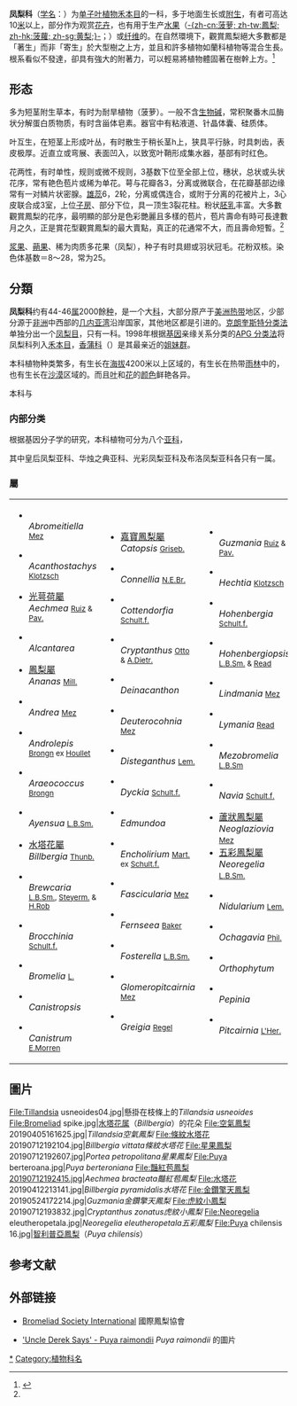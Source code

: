 {{Automatic Taxobox
| fossil_range = {{fossil range|30|0}}[[渐新世|渐新世]] - [[全新世|現代]]
| image = Ananas-wilde.jpeg
| image_width = 250px
| image_caption = [[鳳梨|-{zh-cn:菠萝; zh-tw:鳳梨; zh-hk:菠蘿; zh-sg:黄梨;}-]]（''{{lang|la|Ananas comosus}}''）的[[头状花序|头状花序]]
| taxon=Bromeliaceae
| authority = [[Juss.|Juss.]], 1789
| type_genus={{le|红心凤梨属|Bromelia}}<br />''Bromelia''
| type_genus_authority=[[L.|L.]], 1753
| range_map = WorldBromeliadDistribution.jpg
| range_map_width = 250px
| range_map_caption = 分布範圍
| subdivision_ranks = [[亞科|亞科]]
| subdivision = 
* {{le|布洛凤梨亚科|Brocchinia}} Brocchinioideae
* [[鳳梨亞科|鳳梨亞科]] Bromelioideae
* {{le|华烛之典亚科|Hechtia}} Hechtioideae
* {{le|光彩凤梨亚科|Lindmania}} Lindmanioideae
* [[纳韦凤梨亚科|纳韦凤梨亚科]] Navioideae
* [[皮氏鳳梨亞科|皮氏鳳梨亞科]] Pitcairnioideae
* {{le|皇后凤梨亚科|Puya (genus)}} Puyoideae
* [[空氣鳳梨亞科|空氣鳳梨亞科]] Tillandsioideae
}}
'''凤梨科'''（[[学名|学名]]：{{lang|la|Bromeliaceae}}）为[[单子叶植物|单子叶植物]][[禾本目|禾本目]]的一科，多于地面生长或[[附生植物|附生]]，有者可高达10[[米_(單位)|米]]以上，部分作为观赏[[花卉|花卉]]，也有用于生产[[水果|水果]]（[[鳳梨|-{zh-cn:菠萝; zh-tw:鳳梨; zh-hk:菠蘿; zh-sg:黄梨;}-]]；''{{lang|la|Ananas comosus}}''）或[[纤维|纤维]]的。在自然環境下，觀賞鳳梨絕大多數都是「著生」而非「寄生」於大型樹之上方，並且和許多植物如蘭科植物等混合生長。根系看似不發達，卻具有強大的附著力，可以輕易將植物體固著在樹幹上方。<ref name=":0">{{Cite web|title=國立自然科學博物館學習資源-不產鳳梨的觀賞鳳梨|url=http://edresource.nmns.edu.tw/ShowObject.aspx?id=0b81a1f8c90b820dfefb|accessdate=|author=|date=|format=|publisher=|language=|archive-date=2020-04-10|archive-url=https://web.archive.org/web/20200410141026/http://edresource.nmns.edu.tw/ShowObject.aspx?id=0b81a1f8c90b820dfefb|dead-url=no}}</ref>

== 形态 ==
多为短茎附生草本，有时为耐旱植物（菠萝）。一般不含[[生物碱|生物碱]]，常积聚番木瓜酶状分解蛋白质物质，有时含甾体皂素。器官中有粘液道、针晶体囊、硅质体{{r|delta-intkey}}。

叶互生，在短茎上形成叶丛，有时散生于稍长茎h上，狭具平行脉，时具刺齿，表皮极厚。近直立或弯展、表面凹入，以致宽叶鞘形成集水器，基部有时红色。

花两性，有时单性，规则或微不规则，3基数下位至全部上位，穗状，总状或头状花序，常有艳色苞片或稀为单花。萼与花瓣各3，分离或微联合，在花瓣基部边缘常有一对鳞片状密腺。[[雄蕊|雄蕊]]6，2轮，分离或偶连合，或附于分离的花被片上，3心皮联合成3室，上位[[子房|子房]]、部分下位，具一顶生3裂花柱。粉状[[胚乳|胚乳]]丰富。大多數觀賞鳳梨的花序，最明顯的部分是色彩艷麗且多樣的苞片，苞片壽命有時可長達數月之久，正是賞花型觀賞鳳梨的最大賣點，真正的花通常不大，而且壽命短暫。<ref name=":0" />

[[浆果|浆果]]、[[蒴果|蒴果]]、稀为肉质多花果（凤梨），种子有时具翅或羽状冠毛。花粉双核。染色体基数＝8～28，常为25。

==分類==
'''凤梨科'''约有44-46[[属|属]]2000餘[[种|种]]{{r|selby}}，是一个大[[科|科]]，大部分原产于[[美洲|美洲]][[热带|热带]]地区，少部分源于[[非洲|非洲]]中西部的[[几内亚湾|几内亚湾]]沿岸国家，其他地区都是引进的。[[克朗奎斯特分类法|克朗奎斯特分类法]]单独分出一个[[凤梨目|凤梨目]]，只有一科。1998年根据[[基因|基因]]亲缘关系分类的[[APG_分类法|APG 分类法]]将凤梨科列入[[禾本目|禾本目]]，[[香蒲科|香蒲科]]（{{lang|la|Typhaceae}}）是其最亲近的[[姐妹群|姐妹群]]{{r|APWeb Poales}}。

本科植物种类繁多，有生长在[[海拔|海拔]]4200米以上区域的，有生长在热带[[雨林|雨林]]中的，也有生长在[[沙漠|沙漠]]区域的。而且[[叶|叶]]和[[花|花]]的[[颜色|颜色]]鲜艳各异。

本科与{{禾本目支序分类法}}

===内部分类===
根据基因分子学的研究，本科植物可分为八个[[亚科|亚科]]，{{凤梨科支序分类法}}

其中皇后凤梨亚科、华烛之典亚科、光彩凤梨亚科及布洛凤梨亚科各只有一属。

=== 屬{{r|selby}} ===
{|
|- valign=top
|
*{{le|亞菠蘿屬|Abromeitiella}}<br />''Abromeitiella'' <small>[[Carl_Christian_Mez|Mez]]</small>
*{{le|松毬鳳梨屬|Acanthostachys}}<br />''Acanthostachys'' <small>[[Klotzsch|Klotzsch]] </small>
*[[光萼荷屬|光萼荷屬]]<br />''Aechmea'' <small>[[Ruiz|Ruiz]] & [[Pav.|Pav.]]</small>
*{{le|帝王鳳梨屬|Alcantarea}}<br />''Alcantarea''
*[[鳳梨屬|鳳梨屬]]<br />''Ananas'' <small>[[Mill.|Mill.]]</small>
*{{le|安氏鳳梨屬|Andrea (genus)}}<br />''Andrea'' <small>[[Carl_Christian_Mez|Mez]]</small>
*{{le|鱗蕊鳳梨屬|Androlepis}}<br />''Androlepis'' <small>[[Brongn|Brongn]] ex [[Houllet|Houllet]] </small>
*{{le|多穗鳳梨屬|Araeococcus}}<br />''Araeococcus'' <small>[[Brongn|Brongn]]</small>
*{{le|委內瑞拉鳳梨屬|Ayensua}}<br />''Ayensua'' <small>[[L.B.Sm.|L.B.Sm.]] </small>
*[[水塔花屬|水塔花屬]]<br />''Billbergia'' <small>[[Thunb.|Thunb.]]</small>
*{{le|布魯鳳梨屬|Brewcaria}}<br />''Brewcaria'' <small>[[L.B.Sm.|L.B.Sm.]], [[Steyerm.|Steyerm.]] & [[H.Rob|H.Rob]]</small>
*{{le|布洛鳳梨屬|Brocchinia}}<br />''Brocchinia'' <small>[[Schult.f.|Schult.f.]]</small> 
*{{le|紅心鳳梨屬|Bromelia}}<br />''Bromelia'' <small>[[L.|L.]]</small>
*{{le|擬心花鳳梨屬|Canistropsis}}<br />''Canistropsis''
*{{le|心花鳳梨屬|Canistrum}}<br />''Canistrum'' <small>[[Charles_Jacques_Édouard_Morren|E.Morren]]</small> 
|
*[[嘉寶鳳梨屬|嘉寶鳳梨屬]]<br />''Catopsis'' <small>[[Griseb.|Griseb.]]</small> 
*{{le|點頭鳳梨屬|Connellia}}<br />''Connellia'' <small>[[N.E.Br.|N.E.Br.]]</small> 
*{{le|卡田鳳梨屬|Cottendorfia}}<br />''Cottendorfia'' <small>[[Schult.f.|Schult.f.]]</small>
*{{le|姬鳳梨屬|Cryptanthus}}<br />''Cryptanthus'' <small>[[Otto|Otto]] & [[A.Dietr.|A.Dietr.]]</small> 
*{{le|戴氏鳳梨屬|Deinacanthon}}<br />''Deinacanthon''
*{{le|德氏鳳梨屬|Deuterocohnia}}<br />''Deuterocohnia'' <small>[[Carl_Christian_Mez|Mez]]</small> 
*{{le|臥花鳳梨屬|Disteganthus}}<br />''Disteganthus'' <small>[[Lem.|Lem.]]</small>
*{{le|劍山之縞屬|Dyckia}}<br />''Dyckia'' <small>[[Schult.f.|Schult.f.]]</small>
*{{le|埃氏鳳梨屬|Edmundoa}}<br />''Edmundoa''
*{{le|思口鳳梨屬|Encholirium}}<br />''Encholirium'' <small>[[Mart.|Mart.]] ex [[Schult.f.|Schult.f.]]</small> 
*{{le|束花鳳梨屬|Fascicularia}}<br />''Fascicularia'' <small>[[Carl_Christian_Mez|Mez]]</small>
*{{le|費氏鳳梨屬|Fernseea}}<br />''Fernseea'' <small>[[Baker|Baker]]</small>
*{{le|伏氏鳳梨屬|Fosterella}}<br />''Fosterella'' <small>[[L.B.Sm.|L.B.Sm.]]</small>
*{{le|傘鳳梨屬|Glomeropitcairnia}}<br />''Glomeropitcairnia'' <small>[[Carl_Christian_Mez|Mez]]</small>
*{{le|頭花鳳梨屬|Greigia}}<br />''Greigia'' <small>[[Regel|Regel]]</small>
|
*{{le|果子蔓屬|Guzmania}}<br />''Guzmania'' <small>[[Ruiz|Ruiz]] & [[Pav.|Pav.]]</small> 
*{{le|華燭之典屬|Hechtia}}<br />''Hechtia'' <small>[[Klotzsch|Klotzsch]]</small> 
*{{le|球花鳳梨屬|Hohenbergia}}<br />''Hohenbergia'' <small>[[Schult.f.|Schult.f.]]</small>
*{{le|擬球花鳳梨屬|Hohenbergiopsis}}<br />''Hohenbergiopsis'' <small> [[L.B.Sm.|L.B.Sm.]] & [[Read_(botanical)|Read]] </small>
*{{le|光彩鳳梨屬|Lindmania}}<br />''Lindmania'' <small>[[Carl_Christian_Mez|Mez]]</small>
*{{le|異多穗鳳梨屬|Lymania}}<br />''Lymania'' <small>[[Read_(botanical)|Read]]</small>
*{{le|麥穗鳳梨屬|Mezobromelia}}<br />''Mezobromelia'' <small>[[L.B.Sm|L.B.Sm]]</small>
*{{le|納韋鳳梨屬|Navia (bromeliad)}}<br />''Navia'' <small>[[Schult.f.|Schult.f.]]</small> 
*[[蘆狀鳳梨屬|蘆狀鳳梨屬]]<br />''Neoglaziovia'' <small>[[Carl_Christian_Mez|Mez]]</small>
*[[五彩鳳梨屬|五彩鳳梨屬]]<br />''Neoregelia'' <small>[[L.B.Sm.|L.B.Sm.]] </small>
*{{le|鳥巢鳳梨屬|Nidularium}}<br />''Nidularium'' <small>[[Lem.|Lem.]]</small>
*{{le|奧卡鳳梨屬|Ochagavia}}<br />''Ochagavia'' <small>[[Phil.|Phil.]]</small>
*{{le|莪蘿鳳梨屬|Orthophytum}}<br />''Orthophytum''
*{{le|異翠鳳梨屬|Pepinia}}<br />''Pepinia''
*{{le|皮氏鳳梨屬|Pitcairnia}}<br />''Pitcairnia'' <small>[[L'Her.|L'Her.]]</small> 
|
*{{le|星果鳳梨屬|Portea}}<br />''Portea'' <small>[[K._Koch|K. Koch]]</small>
*{{le|擬蜻蜓鳳梨屬|Pseudaechmea}}<br />''Pseudaechmea'' <small>[[L.B.Sm.|L.B.Sm.]] & [[Read_(botanical)|Read]]</small>  
*{{le|擬鳳梨屬|Pseudananas}}<br />''Pseudananas'' <small>[[Hassl.|Hassl.]] ex [[Harms|Harms]]</small> 
*[[皇后鳳梨屬|皇后鳳梨屬]]<br />''Puya'' <small>[[Molina|Molina]]</small>
*{{le|魁氏鳳梨屬|Quesnelia}}<br />''Quesnelia'' <small>[[Gaudich.|Gaudich.]]</small> 
*{{le|拉辛鳳梨屬|Racinaea}}<br />''Racinaea''
*{{le|倫貝鳳梨屬|Ronnbergia}}<br />''Ronnbergia'' <small>[[Charles_Jacques_Édouard_Morren|E.Morren]] & [[Andre|Andre]]</small> 
*{{le|史氏菠蘿屬|Steyerbromelia}}<br />''Steyerbromelia'' <small>[[L.B.Sm|L.B.Sm]]</small>
*[[扭萼鳳梨屬|扭萼鳳梨屬]]<br />''Streptocalyx''
*[[空氣鳳梨屬|空氣鳳梨屬]]<br />''Tillandsia'' <small>[[L.|L.]]</small>
*{{le|麗穗鳳梨屬|Vriesia}}<br />''Vriesia'' <small>[[Lindl.|Lindl.]]</small>
*{{le|瓦奧鳳梨屬|Werauhia}}<br />''Werauhia'' <small>[[J.R.Grant|J.R.Grant]]</small> 
*{{le|韋氏鳳梨屬|Wittrockia}}<br />''Wittrockia'' <small>[[Lindm.|Lindm.]]</small>
*{{le|爾蘇鳳梨屬|Ursulaea}}<br />''Ursulaea''
|}

== 圖片 ==
<gallery>
File:Tillandsia usneoides04.jpg|懸掛在枝條上的''Tillandsia usneoides''
File:Bromeliad spike.jpg|[[水塔花属|水塔花属]]（''Billbergia''）的花朵
File:空氣鳳梨 20190405161625.jpg|'' Tillandsia空氣鳳梨''
File:條紋水塔花 20190712192104.jpg|''Billbergia vittata條紋水塔花''
File:星果鳳梨 20190712192607.jpg|''Portea petropolitana星果鳳梨''
File:Puya berteroana.jpg|''Puya berteroniana''
File:豔紅苞鳳梨20190712192415.jpg|'' Aechmea bracteata豔紅苞鳳梨''
File:水塔花 20190412213141.jpg|''Billbergia pyramidalis水塔花''
File:金鑽擎天鳳梨 20190524172214.jpg|''Guzmania金鑽擎天鳳梨''
File:虎紋小鳳梨 20190712193832.jpg|''Cryptanthus zonatus虎紋小鳳梨''
File:Neoregelia eleutheropetala.jpg|''Neoregelia eleutheropetala五彩鳳梨''
File:Puya chilensis 16.jpg|[[智利普亞鳳梨|智利普亞鳳梨]]（''Puya chilensis''）
</gallery>

== 参考文献 ==
{{reflist|refs=
<ref name=selby>Luther, H. E. (2002) ''[http://selby.org/wp-content/uploads/Bromeliad_Binomial_List_For_Web.pdf An Alphabetical List of Bromeliad Binomials]''. The Marie Selby Botanical Gardens, Sarasota, Florida, USA. Published by [http://www.bsi.org/ The Bromeliad Society International].</ref>
<ref name=delta-intkey>[http://delta-intkey.com/angio/www/bromelia.htm Bromeliaceae] {{webarchive|url=https://web.archive.org/web/20050217231223/http://delta-intkey.com/angio/www/bromelia.htm |date=2005-02-17 }}. In: Watson, L. & Dallwitz, M.J. (1992 onwards). ''The families of flowering plants: descriptions, illustrations, identification, information retrieval''. Published by Delta-intkey (2002-06-18)</ref>
}}

== 外部链接 ==
* {{en}} [http://www.bsi.org/ Bromeliad Society International]{{Wayback|url=http://www.bsi.org/ |date=20070315013843 }} 國際鳳梨協會
* {{en}} [https://web.archive.org/web/20040605061149/http://fcbs.org/butcher/Puya_raimondii.htm 'Uncle Derek Says' - Puya raimondii] ''Puya raimondii'' 的圖片

{{Wikispecies|Bromeliaceae}}
{{Taxonbar|from=Q156529}}

[[Category:凤梨科|*]]
[[Category:植物科名|Category:植物科名]]